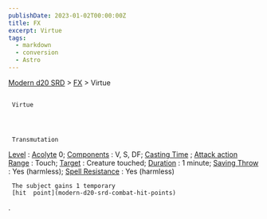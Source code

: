 ```yaml
---
publishDate: 2023-01-02T00:00:00Z
title: FX
excerpt: Virtue
tags:
  - markdown
  - conversion
  - Astro
---
```


[Modern d20 SRD](/#modernD20) > [FX](modern-d20-srd-fx-index) > Virtue

##

     Virtue




     Transmutation

[Level](modern-d20-srd-fx-level)
:
[Acolyte](modern-d20-srd-classes-advanced-acolyte)
0;
[Components](modern-d20-srd-fx-components)
: V, S, DF;
[Casting Time](modern-d20-srd-fx-casting-time)
;
[Attack action](modern-d20-srd-combat-attack-actions)
[Range](modern-d20-srd-fx-range)
: Touch;
[Target](modern-d20-srd-fx-target)
: Creature touched;
[Duration](modern-d20-srd-fx-duration)
: 1 minute;
[Saving Throw](modern-d20-srd-basics-saving-throws)
: Yes (harmless);
[Spell Resistance](modern-d20-srd-special-abilities-spell-resistance)
: Yes (harmless)

     The subject gains 1 temporary
     [hit  point](modern-d20-srd-combat-hit-points)
.
